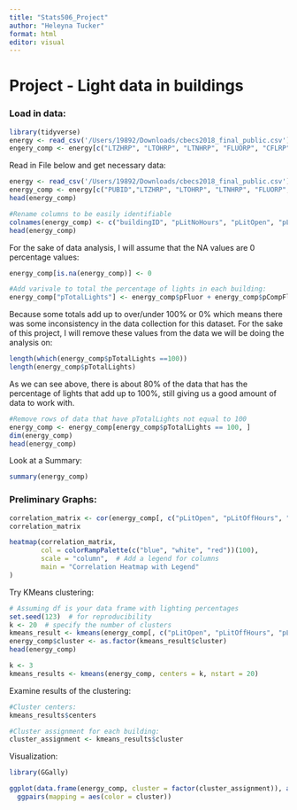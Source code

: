 ```yaml
---
title: "Stats506_Project"
author: "Heleyna Tucker"
format: html
editor: visual
---
```


# Project - Light data in buildings

### Load in data:

```r
library(tidyverse)
energy <- read_csv('/Users/19892/Downloads/cbecs2018_final_public.csv')
engery_comp <- energy[c("LTZHRP", "LTOHRP", "LTNHRP", "FLUORP", "CFLRP", "BULBP", "HALOP", "HIDP", "LEDP", "LEDP", "OTLTP"),]
```

Read in File below and get necessary data:

```r
energy <- read_csv('/Users/19892/Downloads/cbecs2018_final_public.csv')
energy_comp <- energy[c("PUBID","LTZHRP", "LTOHRP", "LTNHRP", "FLUORP", "CFLRP", "BULBP", "HALOP", "HIDP", "LEDP", "OTLTP")]
head(energy_comp)
```

```r
#Rename columns to be easily identifiable
colnames(energy_comp) <- c("buildingID", "pLitNoHours", "pLitOpen", "pLitOffHours", "pFluor", "pCompFluor", "pIncandes", "pHalogen", "pHID", "pLED", "pOther")
head(energy_comp)
```

For the sake of data analysis, I will assume that the NA values are 0 percentage values:

```r
energy_comp[is.na(energy_comp)] <- 0

#Add varivale to total the percentage of lights in each building:
energy_comp["pTotalLights"] <- energy_comp$pFluor + energy_comp$pCompFluor + energy_comp$pIncandes + energy_comp$pHalogen + energy_comp$pHID + energy_comp$pLED + energy_comp$pOther

```

Because some totals add up to over/under 100% or 0% which means there was some inconsistency in the data collection for this dataset. For the sake of this project, I will remove these values from the data we will be doing the analysis on:

```r
length(which(energy_comp$pTotalLights ==100))
length(energy_comp$pTotalLights)
```

As we can see above, there is about 80% of the data that has the percentage of lights that add up to 100%, still giving us a good amount of data to work with.

```r
#Remove rows of data that have pTotalLights not equal to 100
energy_comp <- energy_comp[energy_comp$pTotalLights == 100, ]
dim(energy_comp)
head(energy_comp)
```

Look at a Summary:

```r
summary(energy_comp)
```

### Preliminary Graphs:

```r
correlation_matrix <- cor(energy_comp[, c("pLitOpen", "pLitOffHours", "pLitNoHours", "pFluor", "pCompFluor", "pIncandes", "pHalogen", "pHID", "pLED", "pOther")])
correlation_matrix

heatmap(correlation_matrix, 
        col = colorRampPalette(c("blue", "white", "red"))(100),
        scale = "column",  # Add a legend for columns
        main = "Correlation Heatmap with Legend"
)
```

Try KMeans clustering:

```r
# Assuming df is your data frame with lighting percentages
set.seed(123)  # for reproducibility
k <- 20  # specify the number of clusters
kmeans_result <- kmeans(energy_comp[, c("pLitOpen", "pLitOffHours", "pLitNoHours")], centers = k)
energy_comp$cluster <- as.factor(kmeans_result$cluster)
head(energy_comp)
```

```r
k <- 3
kmeans_results <- kmeans(energy_comp, centers = k, nstart = 20)
```

Examine results of the clustering:

```r
#Cluster centers:
kmeans_results$centers

#Cluster assignment for each building:
cluster_assignment <- kmeans_results$cluster
```

Visualization:

```r
library(GGally)

ggplot(data.frame(energy_comp, cluster = factor(cluster_assignment)), aes(color = cluster)) +
  ggpairs(mapping = aes(color = cluster))
```
